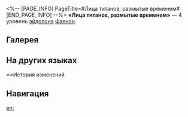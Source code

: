 <%-- [PAGE_INFO]
PageTitle=#Лица титанов, размытые временем#
[END_PAGE_INFO] --%>
{{Эйдолон Инфобокс
|Название         = Лица титанов, размытые временем
|Изображение      = Эйдолон Лица титанов, размытые временем.png
|Персонаж         = Фаенон
|Уровень          = 4
|Длительность     = 
|Описание         = Использование умения «Бедствие: Указ о сожжении души» дополнительно даёт 4 ур. статуса Ожог души.
|Свойство1        = 
|Масштабирование1 = 
}}
'''«Лица титанов, размытые временем»''' — 4 уровень [[эйдолон]]а [[Фаенон]].

==Галерея==
{{Галерея|position=left|captionalign=center
|Персонаж Фаенон Эйдолон 4.png|Осколок Эйдолона
}}

==На других языках==
{{На других языках
|en   = Faces of Titans, Blurred by Time
|zhs  = 多少泰坦面目模糊
|zht  = 多少泰坦面目模糊
|ja   = {{Rubi|霞|かす}}みゆくタイタンたちの{{Rubi|面影|おもかげ}}
|ko   = 수없는 티탄의 얼굴이 흐릿해졌네
|es   = Rostros de Titanes olvidados
|fr   = Titans balayés par le temps
|ru   = Лица титанов, размытые временем
|th   = Faces of Titans, Blurred by Time
|vi   = Bao Nhiêu Titan, Mờ Nhạt Theo Thời Gian
|de   = Antlitze der Titanen, verwischt von der Zeit
|id   = Faces of Titans, Blurred by Time
|pt   = Rostos dos Titãs, Ofuscados pelo Tempo
}}

==История изменений
{{История изменений|3.5}}

==Навигация==
{{Навык Навбокс|Фаенон}}

[[en:]]
